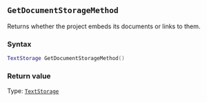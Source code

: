 ::: {.minipage data-latex="{\textwidth}"}
## `GetDocumentStorageMethod`

Returns whether the project embeds its documents or links to them.

### Syntax {-}

``` .lua
TextStorage GetDocumentStorageMethod()
```

### Return value {-}

Type: [`TextStorage`](#textstorage)
:::
